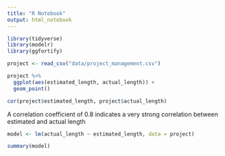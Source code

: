 ```yaml
---
title: "R Notebook"
output: html_notebook
---
```


```r
library(tidyverse)
library(modelr)
library(ggfortify)
```

```r
project <- read_csv("data/project_management.csv")
```

```r
project %>%
  ggplot(aes(estimated_length, actual_length)) +
  geom_point()
```

```r
cor(project$estimated_length, project$actual_length)
```

A correlation coefficient of 0.8 indicates a very strong correlation between estimated and actual length

```r
model <- lm(actual_length ~ estimated_length, data = project)

```



```r
summary(model)
```

